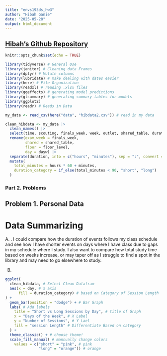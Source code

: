 ```yaml
---
title: "envs193ds_hw3"
author: "Hibah Ganie"
date: "2025-05-28"
output: html_document
---
```

## [Hibah's Github Repository](https://github.com/hibdawg/ENVS-193DS_homework-03)

```r
knitr::opts_chunk$set(echo = TRUE)
```

```r
library(tidyverse) # General Use
library(janitor) # Cleaning data Frames
library(dplyr) # Mutate columns
library(lubridate) # make dealing with dates easier
library(here) # File Organization
library(readxl) # reading .xlsx files
library(ggeffects) # generating model predictions
library(gtsummary) # generating summary tables for models 
library(ggplot2)
library(readr) # Reads in Data 

my_data <- read_csv(here("data", "hibdata2.csv")) # read in my data
```

```r
clean_hibdata <- my_data |> 
  clean_names() |> 
  select(time, scouting, finals_week, week, outlet, shared_table, duration, floor_level, dayw) |> 
  rename(exam_week = finals_week,
         shared = shared_table,
         floor = floor_level,
         day = dayw) |> 
  separate(duration, into = c("hours", "minutes"), sep = ":", convert = TRUE) |>
  mutate(
    total_minutes = hours * 60 + minutes,
    duration_category = if_else(total_minutes < 90, "short", "long")
  )
```


### Part 2. Problems
## Problem 1. Personal Data 

# Data Summarizing 
A. . I could compare how the duration of events follows my class schedule and see how I have shorter events on days where I have class due to gaps in my schedule where I study. I also want to compare how total study time based on weeks increase, or may taper off as I struggle to find a spot in the library and may need to go elsewhere to study. 

B. 
```r
ggplot(
  clean_hibdata, # Select Clean Datafram
  aes(x = day, # X axis
      fill = duration_category) # based on Category of Session Length
) +
  geom_bar(position = "dodge") + # Bar Graph
  labs( # Add labels
    title = "Short vs Long Sessions by Day", # title of Graph
    x = "Days of the Week", # X Label
    y = "Number of Sessions", # Y Lael
    fill = "session Length" # Differentiate Based on category
  ) + 
  theme_classic() + # choose theme!
  scale_fill_manual( # mannually change colors 
    values = c("short" = "pink", # pink
               "long" = "orange")) # orange
```


